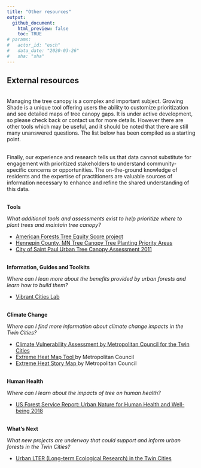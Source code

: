 ```yaml
---
title: "Other resources"
output: 
  github_document:
    html_preview: false
    toc: TRUE
# params: 
#   actor_id: "esch" 
#   data_date: "2020-03-26"
#   sha: "sha"
---
```



## External resources

<br>
Managing the tree canopy is a complex and important subject. Growing Shade is a unique tool offering users the ability to customize prioritization and see detailed maps of tree canopy gaps. It is under active development, so please check back or contact us for more details. However there are other tools which may be useful, and it should be noted that there are still many unanswered questions. The list below has been compiled as a starting point.

<br>
Finally, our experience and research tells us that data cannot substitute for engagement with prioritized stakeholders to understand community-specific concerns or opportunities. The on-the-ground knowledge of residents and the expertise of practitioners are valuable sources of information necessary to enhance and refine the shared understanding of this data.

<br>
**Tools**

*What additional tools and assessments exist to help prioritize where to plant trees and maintain tree canopy?*

- <a href = "https://www.americanforests.org/our-work/tree-equity-score/" target = "_blank">American Forests Tree Equity Score project</a> 
- <a href = "https://gis-hennepin.opendata.arcgis.com/pages/tree-planting" target = "_blank">Hennepin County, MN Tree Canopy Tree Planting Priority Areas</a>
- <a href = "https://www.stpaul.gov/departments/parks-recreation/natural-resources/forestry/urban-tree-canopy-assessment" target = "_blank">City of Saint Paul Urban Tree Canopy Assessment 2011</a>
            
<br>
**Information, Guides and Toolkits** 

*Where can I lean more about the benefits provided by urban forests and learn how to build them?*

- <a href = "https://www.vibrantcitieslab.com/" target = "_blank">Vibrant Cities Lab</a>
            
<br>
**Climate Change** 

*Where can I find more information about climate change impacts in the Twin Cities?*

- <a href = "https://www.fs.usda.gov/sites/default/files/fs_media/fs_document/urbannatureforhumanhealthandwellbeing_508_01_30_18.pdf%22 %EF%BF%BDHYPERLINK %22https://metrocouncil.org/Communities/Planning/Local-Planning-Assistance/CVA.aspx"                 target = "_blank">Climate Vulnerability Assessment by Metropolitan Council for the Twin Cities</a>
- <a href = "https://metrocouncil.maps.arcgis.com/apps/webappviewer/index.html?id=fd0956de60c547ea9dea736f35b3b57e"
            target = "_blank">Extreme Heat Map Tool </a> by Metropolitan Council
- <a href = "https://metrocouncil.maps.arcgis.com/apps/MapJournal/index.html?appid=7d9cdd3929e9439bb5b25aa1186d5783"
            target = "_blank">Extreme Heat Story Map </a> by Metropolitan Council
          
<br>
**Human Health**

*Where can I learn about the impacts of tree on human health?*

- <a href = "https://www.fs.usda.gov/sites/default/files/fs_media/fs_document/urbannatureforhumanhealthandwellbeing_508_01_30_18.pdf" target = "_blank">US Forest Service Report: Urban Nature for Human Health and Well-being 2018</a>
          
<br>
**What’s Next** 

*What new projects are underway that could support and inform urban forests in the Twin Cities?*

- <a href = "https://mspurbanlter.umn.edu/overview" target = "_blank">Urban LTER (Long-term Ecological Research) in the Twin Cities</a>
    
<br><br>



